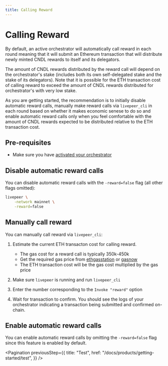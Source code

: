 ```yaml
---
title: Calling Reward
---
```


# Calling Reward

By default, an active orchestrator will automatically call reward in each round
meaning that it will submit an Ethereum transaction that will distribute newly
minted CNDL rewards to itself and its delegators.

The amount of CNDL rewards distributed by the reward call will depend on the
orchestrator's stake (includes both its own self-delegated stake and the stake
of its delegators). Note that it is possible for the ETH transaction cost of
calling reward to exceed the amount of CNDL rewards distributed for
orchestrator's with very low stake.

As you are getting started, the recommendation is to initially disable automatic
reward calls, manually make reward calls via `livepeer_cli` in each round based
on whether it makes economic senese to do so and enable automatic reward calls
only when you feel comfortable with the amount of CNDL rewards expected to be
distributed relative to the ETH transaction cost.

## Pre-requisites

- Make sure you have
  [activated your orchestrator](/docs/products/getting-started/activation)

## Disable automatic reward calls

You can disable automatic reward calls with the `-reward=false` flag (all other
flags omitted):

```bash
livepeer \
    -network mainnet \
    -reward=false
```

## Manually call reward

You can manually call reward via `livepeer_cli`:

1. Estimate the current ETH transacton cost for calling reward.

   - The gas cost for a reward call is typically 350k-450k
   - Get the required gas price from
     [ethgasstation](https://ethgasstation.info/) or
     [gasnow](https://www.gasnow.org/)
   - The ETH transaction cost will be the gas cost multiplied by the gas price

2. Make sure `livepeer` is running and run `livepeer_cli`

3. Enter the number corresponding to the `Invoke "reward"` option

4. Wait for transaction to confirm. You should see the logs of your orchestrator
   indicating a transaction being submitted and confirmed on-chain.

## Enable automatic reward calls

You can enable automatic reward calls by omitting the `-reward=false` flag since
this feature is enabled by default.

<Pagination
  previousStep={{
    title: "Test",
    href: "/docs/products/getting-started/test",
  }}
/>
